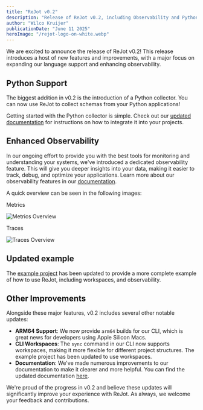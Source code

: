 ```yaml
---
title: "ReJot v0.2"
description: "Release of ReJot v0.2, including Observability and Python support"
author: "Wilco Kruijer"
publicationDate: "June 11 2025"
heroImage: "/rejot-logo-on-white.webp"
---
```


We are excited to announce the release of ReJot v0.2! This release introduces a host of new features
and improvements, with a major focus on expanding our language support and enhancing observability.

## Python Support

The biggest addition in v0.2 is the introduction of a Python collector. You can now use ReJot to
collect schemas from your Python applications!

Getting started with the Python collector is simple. Check out our
[updated documentation](/docs/reference/python) for instructions on how to integrate it into your
projects.

## Enhanced Observability

In our ongoing effort to provide you with the best tools for monitoring and understanding your
systems, we've introduced a dedicated observability feature. This will give you deeper insights into
your data, making it easier to track, debug, and optimize your applications. Learn more about our
observability features in our [documentation](/docs/reference/metrics).

A quick overview can be seen in the following images:

<div class="flex flex-col gap-4">
  <div class="flex flex-col items-center gap-4">
    <p class="text-lg font-bold">Metrics</p>
    <img src="/content/blog/v0.2/metrics.png" alt="Metrics Overview" />
  </div>
  <div class="flex flex-col items-center gap-4">
    <p class="text-lg font-bold">Traces</p>
    <img src="/content/blog/v0.2/traces.png" alt="Traces Overview" />
  </div>
</div>

## Updated example

The [example project](https://github.com/rejot-dev/example-microservice-ts) has been updated to
provide a more complete example of how to use ReJot, including workspaces, and observability.

## Other Improvements

Alongside these major features, v0.2 includes several other notable updates:

- **ARM64 Support**: We now provide `arm64` builds for our CLI, which is great news for developers
  using Apple Silicon Macs.
- **CLI Workspaces**: The `sync` command in our CLI now supports workspaces, making it more flexible
  for different project structures. The example project has been updated to use workspaces.
- **Documentation**: We've made numerous improvements to our documentation to make it clearer and
  more helpful. You can find the updated documentation [here](/docs).

We're proud of the progress in v0.2 and believe these updates will significantly improve your
experience with ReJot. As always, we welcome your feedback and contributions.
